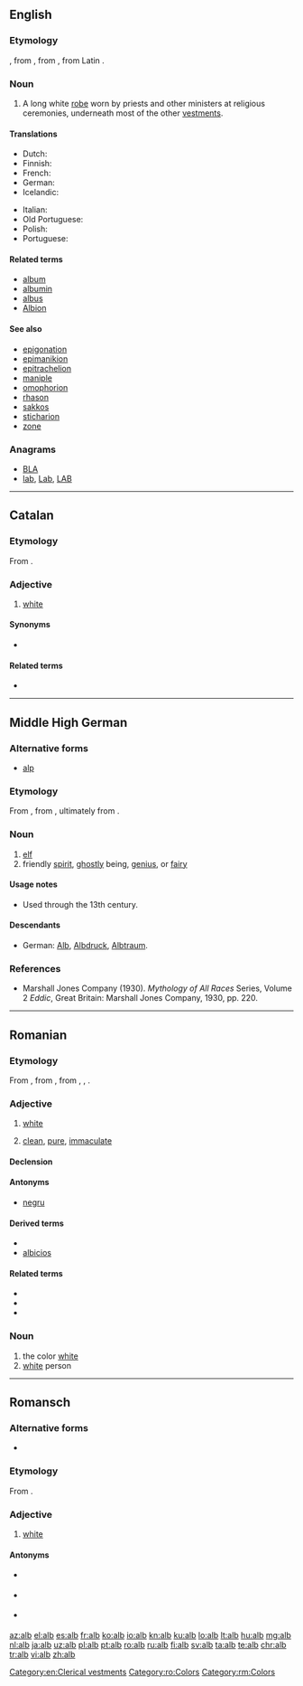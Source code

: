 {{also|Alb|ALB|Alb.}}
==English==
{{wikipedia}}

===Etymology===
{{etyl|enm|en}} {{term|albe|lang=enm}}, from {{etyl|ang|en}}, from {{etyl|ML.|en}} {{term|alba|lang=la}}, from Latin {{term|albus||white|lang=la}}.

===Noun===
{{en-noun}}

# A long white [[robe]] worn by priests and other ministers at religious ceremonies, underneath most of the other [[vestments]].

====Translations====
{{trans-top|a long white robe worn by priests and other ministers}}
* Dutch: {{t|nl|albe}}
* Finnish: {{t+|fi|alba}}
* French: {{t+|fr|aube|f}}
* German: {{t+|de|Albe|f}}
* Icelandic: {{t|is|alba|f}}
{{trans-mid}}
* Italian: {{t|it|camice|m}}
* Old Portuguese: {{t|roa-opt|alva}}
* Polish: {{t+|pl|alba|f}}
* Portuguese: {{t+|pt|alva|f}}
{{trans-bottom}}

====Related terms====
* [[album]]
* [[albumin]]
* [[albus]]
* [[Albion]]

====See also====
* [[epigonation]]
* [[epimanikion]]
* [[epitrachelion]]
* [[maniple]]
* [[omophorion]]
* [[rhason]]
* [[sakkos]]
* [[sticharion]]
* [[zone]]

===Anagrams===
* [[BLA#English|BLA]]
* [[lab#English|lab]], [[Lab#English|Lab]], [[LAB#English|LAB]]

[[Category:en:Clerical vestments]]

----

==Catalan==

===Etymology===
From {{etyl|la|ca}} {{term|albus|lang=la}}.

===Adjective===
{{ca-adj}}

# {{cx|poetic|lang=ca}} [[white]]

====Synonyms====
* {{l|ca|blanc}}

====Related terms====
* {{l|ca|alba}}

----

==Middle High German==

===Alternative forms===
* [[alp]]

===Etymology===
From {{etyl|goh|gmh}} {{term|alp|lang=goh}}, from {{etyl|gem-pro|gmh}} {{m|gem-pro|*albiz}}, ultimately from {{etyl|ine-pro|gmh}} {{m|ine-pro|*albʰós}}.

===Noun===
{{head|gmh|noun|plural|elbe|or|elber|g=m}}

# [[elf]]
# friendly [[spirit]], [[ghostly]] being, [[genius]], or [[fairy]]

====Usage notes====
* Used through the 13th century.

====Descendants====
* German: [[Alb#German|Alb]], [[Albdruck#German|Albdruck]], [[Albtraum#German|Albtraum]].

===References===
* Marshall Jones Company (1930). ''Mythology of All Races'' Series, Volume 2 ''Eddic'', Great Britain: Marshall Jones Company, 1930, pp. 220.

----

==Romanian==

===Etymology===
From {{etyl|la|ro}} {{m|la|albus}}, from {{etyl|itc-pro|ro}} {{m|itc-pro|*alβos}}, from {{etyl|ine-pro|ro}} {{m|ine-pro|*h₂élbʰos}}, {{m|ine-pro|*álbʰos}}, {{m|ine-pro|*albʰós||white}}.

===Adjective===
{{ro-adj|4}}

# [[white]]
# {{context|figuratively|lang=ro}} [[clean]], [[pure]], [[immaculate]]

====Declension====
{{ro-adj-4|alb}}

====Antonyms====
* [[negru]]

====Derived terms====
* {{l|ro|alba}}
* [[albicios]]

====Related terms====
* {{l|ro|albi}}
* {{l|ro|albeață}}
* {{l|ro|albastru}}

===Noun===
{{ro-noun|m|albi}}

# the color [[white]]
# [[white]] person

[[Category:ro:Colors]]

----

==Romansch==

===Alternative forms===
* {{qualifier|Rumantsch Grischun|Sursilvan|Sutsilvan|Surmiran|Puter}} {{l|rm|alv}}

===Etymology===
From {{etyl|la|rm}} {{term|albus|lang=rm}}.

===Adjective===
{{rm-adj}}

# {{context|Vallader|lang=rm}} [[white]]

====Antonyms====
* {{qualifier|Rumantsch Grischun|Puter|Vallader}} {{l|rm|nair}}
* {{qualifier|Sursilvan|Sutsilvan}} {{l|rm|ner}}
* {{qualifier|Surmiran}} {{l|rm|neir}}

[[Category:rm:Colors]]

[[az:alb]]
[[el:alb]]
[[es:alb]]
[[fr:alb]]
[[ko:alb]]
[[io:alb]]
[[kn:alb]]
[[ku:alb]]
[[lo:alb]]
[[lt:alb]]
[[hu:alb]]
[[mg:alb]]
[[nl:alb]]
[[ja:alb]]
[[uz:alb]]
[[pl:alb]]
[[pt:alb]]
[[ro:alb]]
[[ru:alb]]
[[fi:alb]]
[[sv:alb]]
[[ta:alb]]
[[te:alb]]
[[chr:alb]]
[[tr:alb]]
[[vi:alb]]
[[zh:alb]]